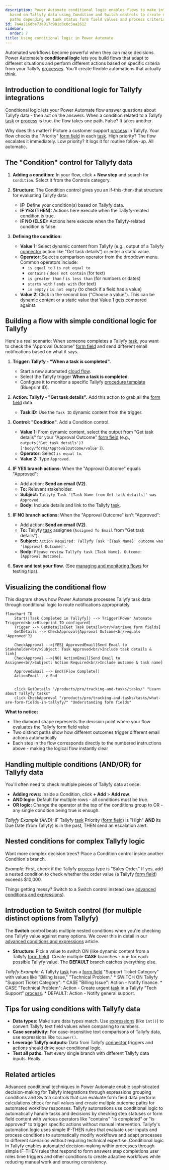 ```yaml
---
description: Power Automate conditional logic enables flows to make intelligent decisions
  based on Tallyfy data using Condition and Switch controls to create different action
  paths depending on task status form field values and process criteria.
id: 7a4a216dbe73e917c981d0c0c5aa2612
sidebar:
  order: 7
title: Using conditional logic in Power Automate
---
```



Automated workflows become powerful when they can make decisions. Power Automate's **conditional logic** lets you build flows that adapt to different situations and perform different actions based on specific criteria from your Tallyfy [processes](/products/pro/tracking-and-tasks/processes/). You'll create flexible automations that actually think.

## Introduction to conditional logic for Tallyfy integrations

Conditional logic lets your Power Automate flow answer questions about Tallyfy data - then act on the answers. When a condition related to a Tallyfy [task](/products/pro/tracking-and-tasks/tasks/) or [process](/products/pro/tracking-and-tasks/processes/) is true, the flow takes one path. False? It takes another.

Why does this matter? Picture a customer support [process](/products/pro/tracking-and-tasks/processes/) in Tallyfy. Your flow checks the "Priority" [form field](/products/pro/tracking-and-tasks/tasks/what-are-form-fields-in-tallyfy/) in each [task](/products/pro/tracking-and-tasks/tasks/). High priority? The flow escalates it immediately. Low priority? It logs it for routine follow-up. All automatic.

## The "Condition" control for Tallyfy data

<Steps>

1.  **Adding a condition:** In your flow, click **+ New step** and search for `Condition`. Select it from the Controls category.

2.  **Structure:** The Condition control gives you an if-this-then-that structure for evaluating Tallyfy data:
    *   **IF:** Define your condition(s) based on Tallyfy data.
    *   **IF YES (THEN):** Actions here execute when the Tallyfy-related condition is true.
    *   **IF NO (ELSE):** Actions here execute when the Tallyfy-related condition is false.



3.  **Defining the condition:**
    *   **Value 1:** Select dynamic content from Tallyfy (e.g., output of a Tallyfy [connector](/products/pro/integrations/middleware/power-automate/how-can-i-integrate-tallyfy-with-microsoft-power-automate/) action like "Get task details") or enter a static value.
    *   **Operator:** Select a comparison operator from the dropdown menu. Common operators include:
        *   `is equal to` / `is not equal to`
        *   `contains` / `does not contain` (for text)
        *   `is greater than` / `is less than` (for numbers or dates)
        *   `starts with` / `ends with` (for text)
        *   `is empty` / `is not empty` (to check if a field has a value)
    *   **Value 2:** Click in the second box ("Choose a value"). This can be dynamic content or a static value that Value 1 gets compared against.

</Steps>

## Building a flow with simple conditional logic for Tallyfy

Here's a real scenario: When someone completes a Tallyfy [task](/products/pro/tracking-and-tasks/tasks/), you want to check the "Approval Outcome" [form field](/products/pro/tracking-and-tasks/tasks/what-are-form-fields-in-tallyfy/) and send different email notifications based on what it says.

<Steps>

1.  **Trigger: Tallyfy - "When a task is completed".**
    *   Start a new automated [cloud flow](/products/pro/integrations/middleware/power-automate/understanding-power-automate-basics/).
    *   Select the Tallyfy trigger **When a task is completed**.
    *   Configure it to monitor a specific Tallyfy [procedure template](/products/pro/documenting/templates/) (Blueprint ID).

2.  **Action: Tallyfy - "Get task details".**
    Add this action to grab all the [form field](/products/pro/tracking-and-tasks/tasks/what-are-form-fields-in-tallyfy/) data.
    *   **Task ID:** Use the `Task ID` dynamic content from the trigger.

3.  **Control: "Condition".**
    Add a Condition control.
    *   **Value 1:** From dynamic content, select the output from "Get task details" for your "Approval Outcome" [form field](/products/pro/tracking-and-tasks/tasks/what-are-form-fields-in-tallyfy/) (e.g., `outputs('Get_task_details')?['body/forms/ApprovalOutcome/value']`).
    *   **Operator:** Select `is equal to`.
    *   **Value 2:** Type `Approved`.



4.  **IF YES branch actions:**
    When the "Approval Outcome" equals "Approved":
    *   Add action: **Send an email (V2)**.
    *   **To:** Relevant stakeholder.
    *   **Subject:** `Tallyfy Task '[Task Name from Get task details]' was Approved`.
    *   **Body:** Include details and link to the Tallyfy [task](/products/pro/tracking-and-tasks/tasks/).

5.  **IF NO branch actions:**
    When the "Approval Outcome" isn't "Approved":
    *   Add action: **Send an email (V2)**.
    *   **To:** Tallyfy [task](/products/pro/tracking-and-tasks/tasks/) assignee (`Assigned To Email` from "Get task details").
    *   **Subject:** `Action Required: Tallyfy Task '[Task Name]' outcome was '[Approval Outcome]'`.
    *   **Body:** `Please review Tallyfy task [Task Name]. Outcome: [Approval Outcome].`

6.  **Save and test your flow.** (See [managing and monitoring flows](/products/pro/integrations/middleware/power-automate/managing-and-monitoring-power-automate-flows/) for testing tips).

</Steps>

## Visualizing the conditional flow

This diagram shows how Power Automate processes Tallyfy task data through conditional logic to route notifications appropriately.

```mermaid
flowchart TD
    Start([Task Completed in Tallyfy]) --> Trigger[Power Automate Triggered<br/>Blueprint ID configured]
    Trigger --> GetDetails[Get Task Details<br/>Retrieve form fields]
    GetDetails --> CheckApproval{Approval Outcome<br/>equals 'Approved'?}
    
    CheckApproval -->|YES| ApprovedEmail[Send Email to Stakeholder<br/>Subject: Task Approved<br/>Include task details & link]
    CheckApproval -->|NO| ActionEmail[Send Email to Assignee<br/>Subject: Action Required<br/>Include outcome & task name]
    
    ApprovedEmail --> End([Flow Complete])
    ActionEmail --> End
    
    
    click GetDetails "/products/pro/tracking-and-tasks/tasks/" "Learn about Tallyfy tasks"
    click CheckApproval "/products/pro/tracking-and-tasks/tasks/what-are-form-fields-in-tallyfy/" "Understanding form fields"
```

**What to notice:**
- The diamond shape represents the decision point where your flow evaluates the Tallyfy form field value
- Two distinct paths show how different outcomes trigger different email actions automatically
- Each step in the flow corresponds directly to the numbered instructions above - making the logical flow instantly clear

## Handling multiple conditions (AND/OR) for Tallyfy data

You'll often need to check multiple pieces of Tallyfy data at once.

*   **Adding rows:** Inside a Condition, click **+ Add** > **Add row**.
*   **AND logic:** Default for multiple rows - all conditions must be true.
*   **OR logic:** Change the operator at the top of the conditions group to OR - any single condition being true is enough.

*Tallyfy Example (AND):* IF Tallyfy [task](/products/pro/tracking-and-tasks/tasks/) Priority ([form field](/products/pro/tracking-and-tasks/tasks/what-are-form-fields-in-tallyfy/)) is "High" **AND** its Due Date (from Tallyfy) is in the past, THEN send an escalation alert.

## Nested conditions for complex Tallyfy logic

Want more complex decision trees? Place a Condition control inside another Condition's branch.

*Example:* First, check if the Tallyfy [process](/products/pro/tracking-and-tasks/processes/) type is "Sales Order." If yes, add a nested condition to check whether the order value (a Tallyfy [form field](/products/pro/tracking-and-tasks/tasks/what-are-form-fields-in-tallyfy/)) exceeds $10,000.

Things getting messy? Switch to a Switch control instead (see [advanced conditions and expressions](/products/pro/integrations/middleware/power-automate/advanced-conditions-and-expressions/)).

## Introduction to Switch control (for multiple distinct options from Tallyfy)

The **Switch** control beats multiple nested conditions when you're checking one Tallyfy value against many options. We cover this in detail in our [advanced conditions and expressions](/products/pro/integrations/middleware/power-automate/advanced-conditions-and-expressions/) article.

*   **Structure:** Pick a value to switch ON (like dynamic content from a Tallyfy [form field](/products/pro/tracking-and-tasks/tasks/what-are-form-fields-in-tallyfy/)). Create multiple **CASE** branches - one for each possible Tallyfy value. The **DEFAULT** branch catches everything else.

*Tallyfy Example:* A Tallyfy [task](/products/pro/tracking-and-tasks/tasks/) has a [form field](/products/pro/tracking-and-tasks/tasks/what-are-form-fields-in-tallyfy/) "Support Ticket Category" with values like "Billing Issue," "Technical Problem."
    *   SWITCH ON Tallyfy "Support Ticket Category":
        *   CASE "Billing Issue": Action - Notify finance.
        *   CASE "Technical Problem": Action - Create urgent [task](/products/pro/tracking-and-tasks/tasks/) in a Tallyfy "Tech Support" [process](/products/pro/tracking-and-tasks/processes/).
        *   DEFAULT: Action - Notify general support.

## Tips for using conditions with Tallyfy data

*   **Data types:** Make sure data types match. Use [expressions](/products/pro/integrations/middleware/power-automate/advanced-conditions-and-expressions/) (like `int()`) to convert Tallyfy text field values when comparing to numbers.
*   **Case sensitivity:** For case-insensitive text comparisons of Tallyfy data, use expressions like `toLower()`.
*   **Leverage Tallyfy outputs:** Data from Tallyfy [connector](/products/pro/integrations/middleware/power-automate/how-can-i-integrate-tallyfy-with-microsoft-power-automate/) triggers and actions should drive your conditional logic.
*   **Test all paths:** Test every single branch with different Tallyfy data inputs. Really.


## Related articles
<CardGrid>
<LinkTitleCard header="<b>Power Automate > Advanced conditions and expressions in Power Automate</b>" href="/products/pro/integrations/middleware/power-automate/advanced-conditions-and-expressions/" > Advanced conditional techniques in Power Automate enable sophisticated decision-making for Tallyfy integrations through expressions grouping conditions and Switch controls that can evaluate form field data perform calculations check for null values and create multiple outcome paths for automated workflow responses. </LinkTitleCard>
<LinkTitleCard header="<b>Conditionals > Conditionals (IF) explained</b>" href="/products/pro/documenting/templates/automations/conditionals/conditionals-explained/" > Tallyfy automations use conditional logic to automatically handle tasks and decisions by checking step statuses or form field content with various operators like "contains" "is completed" or "is approved" to trigger specific actions without manual intervention. </LinkTitleCard>
<LinkTitleCard header="<b>Automations > Logic operations explained</b>" href="/products/pro/documenting/templates/automations/logic-explained/" > Tallyfy's automation logic uses simple IF-THEN rules that evaluate user inputs and process conditions to automatically modify workflows and adapt processes to different scenarios without requiring technical expertise. </LinkTitleCard>
<LinkTitleCard header="<b>Automations > Conditionals</b>" href="/products/pro/documenting/templates/automations/conditionals/" > Conditional logic in Tallyfy enables automated decision-making within processes through simple IF-THEN rules that respond to form answers step completions user roles time triggers and other conditions to create adaptive workflows while reducing manual work and ensuring consistency. </LinkTitleCard>
</CardGrid>